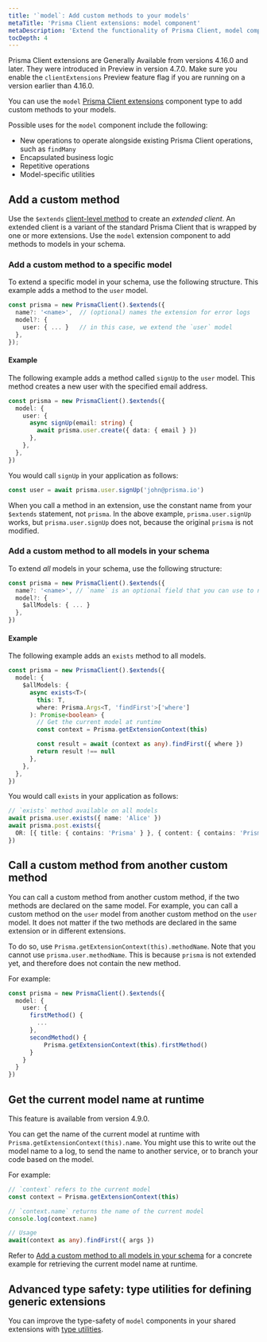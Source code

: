 ```yaml
---
title: '`model`: Add custom methods to your models'
metaTitle: 'Prisma Client extensions: model component'
metaDescription: 'Extend the functionality of Prisma Client, model component'
tocDepth: 4
---
```


<TopBlock>

<Admonition type="info">

Prisma Client extensions are Generally Available from versions 4.16.0 and later. They were introduced in Preview in version 4.7.0. Make sure you enable the `clientExtensions` Preview feature flag if you are running on a version earlier than 4.16.0.

</Admonition>

You can use the `model` [Prisma Client extensions](/concepts/components/prisma-client/client-extensions) component type to add custom methods to your models.

Possible uses for the `model` component include the following:

- New operations to operate alongside existing Prisma Client operations, such as `findMany`
- Encapsulated business logic
- Repetitive operations
- Model-specific utilities

</TopBlock>

## Add a custom method

Use the `$extends` [client-level method](/orm/reference/prisma-client-reference#client-methods) to create an _extended client_. An extended client is a variant of the standard Prisma Client that is wrapped by one or more extensions. Use the `model` extension component to add methods to models in your schema.

### Add a custom method to a specific model

To extend a specific model in your schema, use the following structure. This example adds a method to the `user` model.

```ts
const prisma = new PrismaClient().$extends({
  name?: '<name>',  // (optional) names the extension for error logs
  model?: {
    user: { ... }   // in this case, we extend the `user` model
  },
});
```

#### Example

The following example adds a method called `signUp` to the `user` model. This method creates a new user with the specified email address.

```ts
const prisma = new PrismaClient().$extends({
  model: {
    user: {
      async signUp(email: string) {
        await prisma.user.create({ data: { email } })
      },
    },
  },
})
```

You would call `signUp` in your application as follows:

```ts
const user = await prisma.user.signUp('john@prisma.io')
```

When you call a method in an extension, use the constant name from your `$extends` statement, not `prisma`. In the above example, `prisma.user.signUp` works, but `prisma.user.signUp` does not, because the original `prisma` is not modified.

### Add a custom method to all models in your schema

To extend _all_ models in your schema, use the following structure:

```ts
const prisma = new PrismaClient().$extends({
  name?: '<name>', // `name` is an optional field that you can use to name the extension for error logs
  model?: {
    $allModels: { ... }
  },
})
```

#### Example

The following example adds an `exists` method to all models.

```ts
const prisma = new PrismaClient().$extends({
  model: {
    $allModels: {
      async exists<T>(
        this: T,
        where: Prisma.Args<T, 'findFirst'>['where']
      ): Promise<boolean> {
        // Get the current model at runtime
        const context = Prisma.getExtensionContext(this)

        const result = await (context as any).findFirst({ where })
        return result !== null
      },
    },
  },
})
```

You would call `exists` in your application as follows:

```ts
// `exists` method available on all models
await prisma.user.exists({ name: 'Alice' })
await prisma.post.exists({
  OR: [{ title: { contains: 'Prisma' } }, { content: { contains: 'Prisma' } }],
})
```

## Call a custom method from another custom method

You can call a custom method from another custom method, if the two methods are declared on the same model. For example, you can call a custom method on the `user` model from another custom method on the `user` model. It does not matter if the two methods are declared in the same extension or in different extensions.

To do so, use `Prisma.getExtensionContext(this).methodName`. Note that you cannot use `prisma.user.methodName`. This is because `prisma` is not extended yet, and therefore does not contain the new method.

For example:

```ts
const prisma = new PrismaClient().$extends({
  model: {
    user: {
      firstMethod() {
        ...
      },
      secondMethod() {
          Prisma.getExtensionContext(this).firstMethod()
      }
    }
  }
})
```

## Get the current model name at runtime

<Admonition type = "info">

This feature is available from version 4.9.0.

</Admonition>

You can get the name of the current model at runtime with `Prisma.getExtensionContext(this).name`. You might use this to write out the model name to a log, to send the name to another service, or to branch your code based on the model.

For example:

```ts
// `context` refers to the current model
const context = Prisma.getExtensionContext(this)

// `context.name` returns the name of the current model
console.log(context.name)

// Usage
await(context as any).findFirst({ args })
```

Refer to [Add a custom method to all models in your schema](#example-1) for a concrete example for retrieving the current model name at runtime.

## Advanced type safety: type utilities for defining generic extensions

You can improve the type-safety of `model` components in your shared extensions with [type utilities](/concepts/components/prisma-client/client-extensions/type-utilities).
